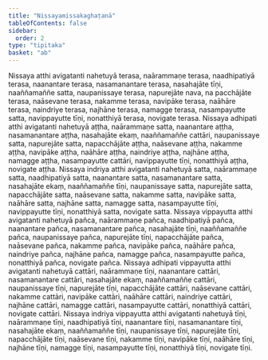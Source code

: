 ```yaml
---
title: "Nissayamissakaghaṭanā"
tableOfContents: false
sidebar:
  order: 2
type: "tipitaka"
basket: "ab"
---
```



<DynamicBreadcrumb />

<Division number="436">

<Paragraph number="1366">
Nissaya atthi avigatanti nahetuyā terasa, naārammaṇe terasa, naadhipatiyā terasa, naanantare terasa, nasamanantare terasa, nasahajāte tīṇi, naaññamaññe satta, naupanissaye terasa, napurejāte nava, na pacchājāte terasa, naāsevane terasa, nakamme terasa, navipāke terasa, naāhāre terasa, naindriye terasa, najhāne terasa, namagge terasa, nasampayutte satta, navippayutte tīṇi, nonatthiyā terasa, novigate terasa.
</Paragraph>

<Paragraph number="1367">
Nissaya adhipati atthi avigatanti nahetuyā aṭṭha, naārammaṇe satta, naanantare aṭṭha, nasamanantare aṭṭha, nasahajāte ekaṃ, naaññamaññe cattāri, naupanissaye satta, napurejāte satta, napacchājāte aṭṭha, naāsevane aṭṭha, nakamme aṭṭha, navipāke aṭṭha, naāhāre aṭṭha, naindriye aṭṭha, najhāne aṭṭha, namagge aṭṭha, nasampayutte cattāri, navippayutte tīṇi, nonatthiyā aṭṭha, novigate aṭṭha.
</Paragraph>

<Paragraph number="1368">
Nissaya indriya atthi avigatanti nahetuyā satta, naārammaṇe satta, naadhipatiyā satta, naanantare satta, nasamanantare satta, nasahajāte ekaṃ, naaññamaññe tīṇi, naupanissaye satta, napurejāte satta, napacchājāte satta, naāsevane satta, nakamme satta, navipāke satta, naāhāre satta, najhāne satta, namagge satta, nasampayutte tīṇi, navippayutte tīṇi, nonatthiyā satta, novigate satta.
</Paragraph>

<Paragraph number="1369">
Nissaya vippayutta atthi avigatanti nahetuyā pañca, naārammaṇe pañca, naadhipatiyā pañca, naanantare pañca, nasamanantare pañca, nasahajāte tīṇi, naaññamaññe pañca, naupanissaye pañca, napurejāte tīṇi, napacchājāte pañca, naāsevane pañca, nakamme pañca, navipāke pañca, naāhāre pañca, naindriye pañca, najhāne pañca, namagge pañca, nasampayutte pañca, nonatthiyā pañca, novigate pañca.
</Paragraph>

<Paragraph number="1370">
Nissaya adhipati vippayutta atthi avigatanti nahetuyā cattāri, naārammaṇe tīṇi, naanantare cattāri, nasamanantare cattāri, nasahajāte ekaṃ, naaññamaññe cattāri, naupanissaye tīṇi, napurejāte tīṇi, napacchājāte cattāri, naāsevane cattāri, nakamme cattāri, navipāke cattāri, naāhāre cattāri, naindriye cattāri, najhāne cattāri, namagge cattāri, nasampayutte cattāri, nonatthiyā cattāri, novigate cattāri.
</Paragraph>

<Paragraph number="1371">
Nissaya indriya vippayutta atthi avigatanti nahetuyā tīṇi, naārammaṇe tīṇi, naadhipatiyā tīṇi, naanantare tīṇi, nasamanantare tīṇi, nasahajāte ekaṃ, naaññamaññe tīṇi, naupanissaye tīṇi, napurejāte tīṇi, napacchājāte tīṇi, naāsevane tīṇi, nakamme tīṇi, navipāke tīṇi, naāhāre tīṇi, najhāne tīṇi, namagge tīṇi, nasampayutte tīṇi, nonatthiyā tīṇi, novigate tīṇi.
</Paragraph>
</Division>